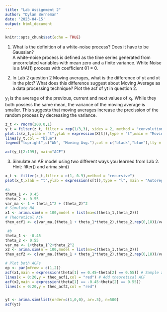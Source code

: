 ```yaml
---
title: "Lab Assignment 2"
author: "Dylan Berneman"
date: '2023-04-15'
output: html_document
---
```


```r
knitr::opts_chunk$set(echo = TRUE)
```

(1) What is the definition of a white-noise process? Does it have to be Gaussian?\
A white-noise process is defined as the time series generated from uncorrelated variables with mean zero and a finite variance. White Noise is a MA(1) process with coefficient θ1 = 0.

(2) In Lab 2 question 2 Moving averages, what is the difference of yt and xt in the plot? What does this difference suggest about Moving Average as a data processing technique? Plot the acf of yt in question 2.\

y~t~ is the average of the previous, current and next values of x~t~. While they both possess the same mean, the variance of the moving average is smaller. This suggests that moving averages increase the precission of the random process by decreasing the variance.

```r
z_t <- rnorm(200,0,1)
y_t = filter(z_t, filter = rep(1/3,3), sides = 2, method = "convolution")
plot.ts(z_t,xlab = "t",ylab = expression(X[t]),type = "l",main = "Moving Average")
lines(y_t,col = "blue")
legend("topright",c("WN", "Moving Avg."),col = c("black","blue"),lty = 1)

acf(y_t[2:199], main="ACF")
```

(3) Simulate an AR model using two different ways you learned from Lab 2.
Hint: filter() and arima.sim()

```r
x_t <- filter(z_t,filter = c(1,-0.9),method = "recursive")
plot(x_t,xlab = "t",ylab = expression(x[t]),type = "l", main = "Autoregressive Model")

```

```r
#a
theta_1 <- 0.45
theta_2 <- 0.55
var_ma <- 1 + theta_1^2 + (theta_2)^2
# Simulate MA
x1 <- arima.sim(n = 100,model = list(ma=c(theta_1,theta_2)))
# Theoretical ACF
theo_acf1 <- c(var_ma,(theta_1 + theta_1*theta_2),theta_2,rep(0,18))/var_ma

 #b
theta_1 <- -0.45
theta_2 <- 0.55
var_ma <- 1+theta_1^2+theta_2^2
x2 <- arima.sim(n = 100,model = list(ma=c(theta_1,theta_2)))
theo_acf2 <- c(var_ma,(theta_1 + theta_1*theta_2),theta_2,rep(0,18))/var_ma

# Plot both ACFs
op <- par(mfrow = c(1,2))
acf(x1,main = expression(theta[1] == 0.45~theta[2] == 0.55)) # Sample auto-correlation 
lines(x = 0:20,y = theo_acf1,col = "red") # Add theoretical ACF
acf(x2,main = expression(theta[1] == -0.45~theta[2] == 0.55)) 
lines(x = 0:20,y = theo_acf2,col = "red")


yt <- arima.sim(list(order=c(1,0,0), ar=.5), n=500)
acf(yt)  
```